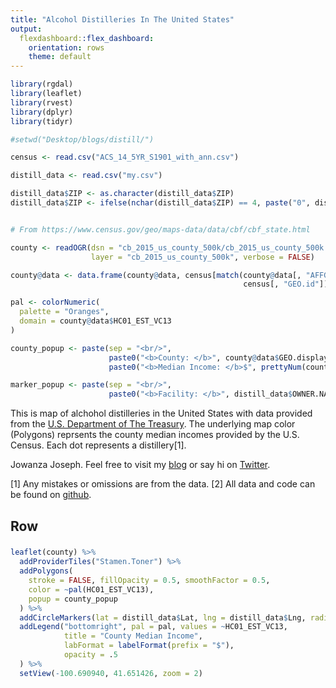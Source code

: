 ```yaml
---
title: "Alcohol Distilleries In The United States"
output: 
  flexdashboard::flex_dashboard:
    orientation: rows
    theme: default
---
```


```r
library(rgdal)
library(leaflet)
library(rvest)
library(dplyr)
library(tidyr)

#setwd("Desktop/blogs/distill/")

census <- read.csv("ACS_14_5YR_S1901_with_ann.csv")

distill_data <- read.csv("my.csv")

distill_data$ZIP <- as.character(distill_data$ZIP)
distill_data$ZIP <- ifelse(nchar(distill_data$ZIP) == 4, paste("0", distill_data$ZIP, sep=""), distill_data$ZIP)


# From https://www.census.gov/geo/maps-data/data/cbf/cbf_state.html

county <- readOGR(dsn = "cb_2015_us_county_500k/cb_2015_us_county_500k.shp",
                  layer = "cb_2015_us_county_500k", verbose = FALSE)

county@data <- data.frame(county@data, census[match(county@data[, "AFFGEOID"], 
                                                    census[, "GEO.id"]), ])

pal <- colorNumeric(
  palette = "Oranges",
  domain = county@data$HC01_EST_VC13
)

county_popup <- paste(sep = "<br/>",
                      paste0("<b>County: </b>", county@data$GEO.display.label),
                      paste0("<b>Median Income: </b>$", prettyNum(county@data$HC01_EST_VC13, big.mark=",",scientific=FALSE) ))

marker_popup <- paste(sep = "<br/>",
                      paste0("<b>Facility: </b>", distill_data$OWNER.NAME))

```

This is map of alchohol distilleries in the United States with data provided from the [U.S. Department of The Treasury](https://www.ttb.gov/foia/xls/frl-spirits-producers-and-bottlers.htm). The underlying map color (Polygons) reprsents the county median incomes provided by the U.S. Census. Each dot represents a distillery[1]. 

Jowanza Joseph. Feel free to visit my [blog](http://www.jowanza.com) or say hi on [Twitter](https://www.twitter.com/jowanza). 

[1] Any mistakes or omissions are from the data.
[2] All data and code can be found on [github](https://github.com/josep2/alcohol_distilleries).

Row {data-height=900}
-------------------------------------

###

```r
leaflet(county) %>%
  addProviderTiles("Stamen.Toner") %>%
  addPolygons(
    stroke = FALSE, fillOpacity = 0.5, smoothFactor = 0.5,
    color = ~pal(HC01_EST_VC13),
    popup = county_popup
  ) %>%
  addCircleMarkers(lat = distill_data$Lat, lng = distill_data$Lng, radius = 5, color = 'blue', stroke = FALSE, fillOpacity = .1, popup = marker_popup) %>%
  addLegend("bottomright", pal = pal, values = ~HC01_EST_VC13,
            title = "County Median Income",
            labFormat = labelFormat(prefix = "$"),
            opacity = .5
  ) %>%
  setView(-100.690940, 41.651426, zoom = 2)

```

